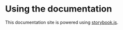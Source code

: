 
<Meta title="Using the documentation" />

# Using the documentation

This documentation site is powered using [storybook.js](https://storybook.js.org/).
